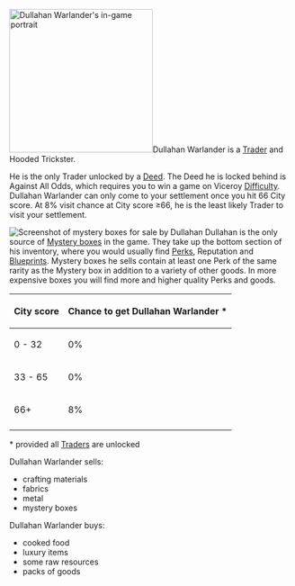 [[File:Trickster_Portrait.png|255px|thumb|right|Dullahan Warlander's in-game portrait]]Dullahan Warlander is a [[Trader]] and Hooded Trickster.

He is the only Trader unlocked by a [[Deed]]. The Deed he is locked behind is Against All Odds, which requires you to win a game on Viceroy [[Difficulty]]. Dullahan Warlander can only come to your settlement once you hit 66 City score. At 8% visit chance at City score ≥66, he is the least likely Trader to visit your settlement.

[[File:Mystery_boxes_example.png|thumb|Screenshot of mystery boxes for sale by Dullahan]]
Dullahan is the only source of [[Mystery boxes]] in the game. They take up the bottom section of his inventory, where you would usually find [[Perks]], Reputation and [[Blueprints]]. Mystery boxes he sells contain at least one Perk of the same rarity as the Mystery box in addition to a variety of other goods. In more expensive boxes you will find more and higher quality Perks and goods. 

{| class="wikitable"
! City score !! Chance to get Dullahan Warlander *
|-
| 0 - 32
| 0%
|-
| 33 - 65
| 0%
|-
| 66+
| 8%
|-
|}* provided all [[Traders]] are unlocked

Dullahan Warlander sells:
* crafting materials
* fabrics
* metal
* mystery boxes

Dullahan Warlander buys:
* cooked food
* luxury items
* some raw resources
* packs of goods